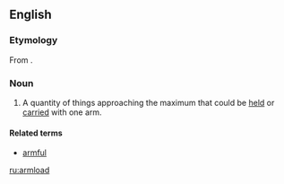 ==English==

===Etymology===
From {{compound|arm|load|lang=en}}.

===Noun===
{{en-noun}}

# A quantity of things approaching the maximum that could be [[held]] or [[carried]] with one arm.

====Related terms====
* [[armful]]

[[ru:armload]]
